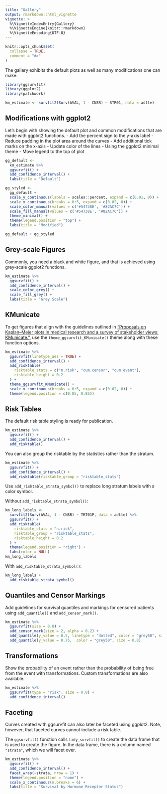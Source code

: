 ```yaml
---
title: "Gallery"
output: rmarkdown::html_vignette
vignette: >
  %\VignetteIndexEntry{Gallery}
  %\VignetteEngine{knitr::rmarkdown}
  %\VignetteEncoding{UTF-8}
---
```


```r
knitr::opts_chunk$set(
  collapse = TRUE,
  comment = "#>"
)
```

The gallery exhibits the default plots as well as many modifications one can make.

```r
library(ggsurvfit)
library(ggplot2)
library(patchwork)

km_estimate <- survfit2(Surv(AVAL, 1 - CNSR) ~ STR01, data = adtte)
```

## Modifications with ggplot2

Let's begin with showing the default plot and common modifications that are made with ggplot2 functions.
- Add the percent sign to the y-axis label
- Reduce padding in the plot area around the curves
- Add additional tick marks on the x-axis
- Update color of the lines
- Using the ggplot2 minimal theme
- Move legend to the top of plot

```r
gg_default <-
  km_estimate %>%
  ggsurvfit() +
  add_confidence_interval() +
  labs(title = "Default")

gg_styled <-
  gg_default +
  scale_y_continuous(labels = scales::percent, expand = c(0.01, 0)) +
  scale_x_continuous(breaks = 0:5, expand = c(0.02, 0)) +
  scale_color_manual(values = c('#54738E', '#82AC7C')) +
  scale_fill_manual(values = c('#54738E', '#82AC7C')) +
  theme_minimal() +
  theme(legend.position = "top") +
  labs(title = "Modified")

gg_default + gg_styled
```

## Grey-scale Figures

Commonly, you need a black and white figure, and that is achieved using grey-scale ggplot2 functions.

```r
km_estimate %>%
  ggsurvfit() +
  add_confidence_interval() +
  scale_color_grey() +
  scale_fill_grey() +
  labs(title = "Grey Scale")
```

## KMunicate

To get figures that align with the guidelines outlined in ["Proposals on Kaplan–Meier plots in medical research and a survey of stakeholder views: KMunicate."](http://dx.doi.org/10.1136/bmjopen-2019-030215), use the `theme_ggsurvfit_KMunicate()` theme along with these function options.

```r
km_estimate %>%
  ggsurvfit(linetype_aes = TRUE) +
  add_confidence_interval() +
  add_risktable(
    risktable_stats = c("n.risk", "cum.censor", "cum.event"),
    risktable_height = 0.2
  ) +
  theme_ggsurvfit_KMunicate() +
  scale_x_continuous(breaks = 0:5, expand = c(0.02, 0)) +
  theme(legend.position = c(0.85, 0.85))
```

## Risk Tables

The default risk table styling is ready for publication.

```r
km_estimate %>%
  ggsurvfit() +
  add_confidence_interval() +
  add_risktable()
```

You can also group the risktable by the statistics rather than the stratum.

```r
km_estimate %>%
  ggsurvfit() +
  add_confidence_interval() +
  add_risktable(risktable_group = "risktable_stats")
```

Use `add_risktable_strata_symbol()` to replace long stratum labels with a color symbol.

Without `add_risktable_strata_symbol()`:

```r
km_long_labels <- 
  survfit2(Surv(AVAL, 1 - CNSR) ~ TRT01P, data = adtte) %>%
  ggsurvfit() +
  add_risktable(
    risktable_stats = "n.risk", 
    risktable_group = "risktable_stats",
    risktable_height = 0.2
  ) +
  theme(legend.position = "right") +
  labs(color = NULL)
km_long_labels
```

With `add_risktable_strata_symbol()`:

```r
km_long_labels +
  add_risktable_strata_symbol()
```

## Quantiles and Censor Markings

Add guidelines for survival quantiles and markings for censored patients using `add_quantile()` and `add_censor_mark()`.

```r
km_estimate %>%
  ggsurvfit(size = 0.8) +
  add_censor_mark(size = 2, alpha = 0.2) +
  add_quantile(y_value = 0.5, linetype = "dotted", color = "grey50", size = 0.8) +
  add_quantile(y_value = 0.75,  color = "grey50", size = 0.8) 
```

## Transformations

Show the probability of an event rather than the probability of being free from the event with transformations.
Custom transformations are also available.

```r
km_estimate %>%
  ggsurvfit(type = "risk", size = 0.8) +
  add_confidence_interval()
```

## Faceting

Curves created with ggsurvfit can also later be faceted using ggplot2.
Note, however, that faceted curves cannot include a risk table.

The `ggsurvfit()` function calls `tidy_survfit()` to create the data frame that is used to create the figure.
In the data frame, there is a column named `"strata"`, which we will facet over.

```r
km_estimate %>%
  ggsurvfit() +
  add_confidence_interval() +
  facet_wrap(~strata, nrow = 1) +
  theme(legend.position = "none") +
  scale_x_continuous(n.breaks = 6) +
  labs(title = "Survival by Hormone Receptor Status")
```

